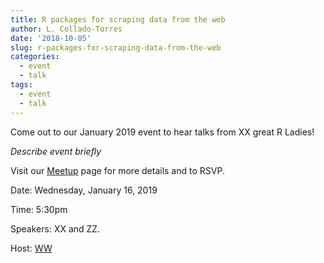 ```yaml
---
title: R packages for scraping data from the web
author: L. Collado-Torres
date: '2018-10-05'
slug: r-packages-for-scraping-data-from-the-web
categories:
  - event
  - talk
tags:
  - event
  - talk
---
```



Come out to our January 2019 event to hear talks from XX great R Ladies!

_Describe event briefly_


Visit our [Meetup](https://www.meetup.com/rladies-baltimore/events/254235977/) page for more details and to RSVP.

Date: Wednesday, January 16, 2019

Time: 5:30pm

Speakers: XX and ZZ.

Host: [WW](you.com)
